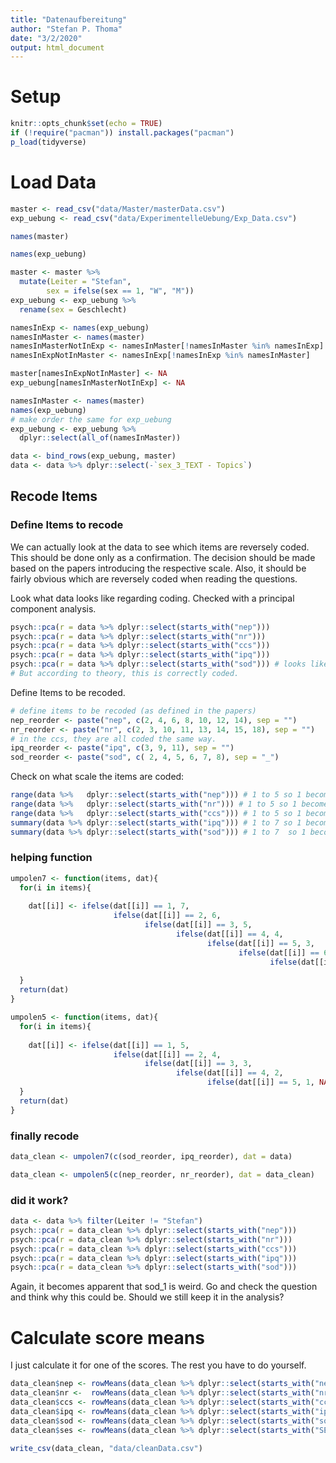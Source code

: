 ```yaml
---
title: "Datenaufbereitung"
author: "Stefan P. Thoma"
date: "3/2/2020"
output: html_document
---
```


# Setup

```r
knitr::opts_chunk$set(echo = TRUE)
if (!require("pacman")) install.packages("pacman")
p_load(tidyverse)
```

# Load Data

```r
master <- read_csv("data/Master/masterData.csv")
exp_uebung <- read_csv("data/ExperimentelleUebung/Exp_Data.csv")
```
```r
names(master)

names(exp_uebung)
```

```r

master <- master %>% 
  mutate(Leiter = "Stefan",
        sex = ifelse(sex == 1, "W", "M"))
exp_uebung <- exp_uebung %>% 
  rename(sex = Geschlecht)

namesInExp <- names(exp_uebung)
namesInMaster <- names(master)
namesInMasterNotInExp <- namesInMaster[!namesInMaster %in% namesInExp]
namesInExpNotInMaster <- namesInExp[!namesInExp %in% namesInMaster]

master[namesInExpNotInMaster] <- NA
exp_uebung[namesInMasterNotInExp] <- NA

namesInMaster <- names(master)
names(exp_uebung)
# make order the same for exp_uebung
exp_uebung <- exp_uebung %>%
  dplyr::select(all_of(namesInMaster))

```

```r
data <- bind_rows(exp_uebung, master)
data <- data %>% dplyr::select(-`sex_3_TEXT - Topics`)
```

## Recode Items
### Define Items to recode

We can actually look at the data to see which items are reversely coded.
This should be done only as a confirmation. 
The decision should be made based on the papers introducing the respective scale.
Also, it should be fairly obvious which are reversely coded when reading the questions.

Look what data looks like regarding coding.
Checked with a principal component analysis.
```r
psych::pca(r = data %>% dplyr::select(starts_with("nep")))
psych::pca(r = data %>% dplyr::select(starts_with("nr")))
psych::pca(r = data %>% dplyr::select(starts_with("ccs")))
psych::pca(r = data %>% dplyr::select(starts_with("ipq")))
psych::pca(r = data %>% dplyr::select(starts_with("sod"))) # looks like sod_1 is kinda different! 
# But according to theory, this is correctly coded. 
```
Define Items to be recoded.
```r
# define items to be recoded (as defined in the papers)
nep_reorder <- paste("nep", c(2, 4, 6, 8, 10, 12, 14), sep = "")
nr_reorder <- paste("nr", c(2, 3, 10, 11, 13, 14, 15, 18), sep = "")
# in the ccs, they are all coded the same way. 
ipq_reorder <- paste("ipq", c(3, 9, 11), sep = "") 
sod_reorder <- paste("sod", c( 2, 4, 5, 6, 7, 8), sep = "_")
```

Check on what scale the items are coded:
```r
range(data %>%   dplyr::select(starts_with("nep"))) # 1 to 5 so 1 becomes 5, 2 becomes 4, etc...
range(data %>%   dplyr::select(starts_with("nr"))) # 1 to 5 so 1 becomes 5, 2 becomes 4, etc...
range(data %>%   dplyr::select(starts_with("ccs"))) # 1 to 5 so 1 becomes 5, 2 becomes 4, etc...
summary(data %>% dplyr::select(starts_with("ipq"))) # 1 to 7 so 1 becomes 7, 2 becomes 6, etc...
summary(data %>% dplyr::select(starts_with("sod"))) # 1 to 7  so 1 becomes 7, 2 becomes 6, etc...
```

### helping function
```r
umpolen7 <- function(items, dat){
  for(i in items){
    
    dat[[i]] <- ifelse(dat[[i]] == 1, 7, 
                       ifelse(dat[[i]] == 2, 6, 
                              ifelse(dat[[i]] == 3, 5, 
                                     ifelse(dat[[i]] == 4, 4, 
                                            ifelse(dat[[i]] == 5, 3, 
                                                   ifelse(dat[[i]] == 6, 2, 
                                                          ifelse(dat[[i]] == 7, 1, NA)))))))
    
  }
  return(dat)
}

umpolen5 <- function(items, dat){
  for(i in items){
    
    dat[[i]] <- ifelse(dat[[i]] == 1, 5, 
                       ifelse(dat[[i]] == 2, 4, 
                              ifelse(dat[[i]] == 3, 3, 
                                     ifelse(dat[[i]] == 4, 2, 
                                            ifelse(dat[[i]] == 5, 1, NA)))))
  }
  return(dat)
}


```
### finally recode
```r
data_clean <- umpolen7(c(sod_reorder, ipq_reorder), dat = data)

data_clean <- umpolen5(c(nep_reorder, nr_reorder), dat = data_clean)
```
### did it work?
```r
data <- data %>% filter(Leiter != "Stefan") 
psych::pca(r = data_clean %>% dplyr::select(starts_with("nep")))
psych::pca(r = data_clean %>% dplyr::select(starts_with("nr")))
psych::pca(r = data_clean %>% dplyr::select(starts_with("ccs")))
psych::pca(r = data_clean %>% dplyr::select(starts_with("ipq")))
psych::pca(r = data_clean %>% dplyr::select(starts_with("sod")))
```
Again,  it becomes apparent that sod_1 is weird. Go and check the question and think why this could be. 
Should we still keep it in the analysis?

# Calculate score means
I just calculate it for one of the scores. The rest you have to do yourself. 

```r
data_clean$nep <- rowMeans(data_clean %>% dplyr::select(starts_with("nep")))
data_clean$nr <-  rowMeans(data_clean %>% dplyr::select(starts_with("nr")))
data_clean$ccs <- rowMeans(data_clean %>% dplyr::select(starts_with("ccs")))
data_clean$ipq <- rowMeans(data_clean %>% dplyr::select(starts_with("ipq")))
data_clean$sod <- rowMeans(data_clean %>% dplyr::select(starts_with("sod")))
data_clean$ses <- rowMeans(data_clean %>% dplyr::select(starts_with("SES")))
```

```r
write_csv(data_clean, "data/cleanData.csv")
```


